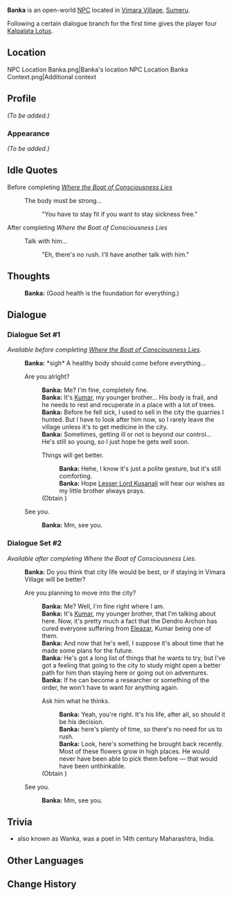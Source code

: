 {{Meta
<!-- Remove this template after adding the missing info -->
|missing_NPC_profile  = yes
}}
{{Character Infobox
|type             = Open-World NPC
|image            = NPC Banka.png
|realname         = <!-- Optional, if different from in-game name -->
|deceased         = <!-- Past (for deceased prior to events of the game) or free response -->
|region           = Sumeru
|location         = Sumeru
|affiliation      = 
|title            = 

|ancestry         = <!-- Clan/family -->
|father           = 
|mother           = 
|spouse           = 
|sibling          = Kumar
|siblingNote      = younger brother
|child            = 
|relative         = 

|voiceEN          = 
|voiceCN          = 
|voiceJP          = 
|dialoguereward   = {{Card|Kalpalata Lotus|4}}
}}
'''Banka''' is an open-world [[NPC]] located in [[Vimara Village]], [[Sumeru]].

Following a certain dialogue branch for the first time gives the player four [[Kalpalata Lotus]].

==Location==
<gallery>
NPC Location Banka.png|Banka's location
NPC Location Banka Context.png|Additional context
</gallery>

==Profile==
<!-- Detailed story/lore information goes here. -->
''(To be added.)''

===Appearance===
<!-- Keep appearance section short and concise. Limit to 2 paragraphs with 3-4 sentences each. -->
''(To be added.)''

<!--
==Quests and Events==
{{Quests and Events}}
-->
==Idle Quotes==
;Before completing ''[[Where the Boat of Consciousness Lies]]''
{{Dialogue Start}}
: {{DIcon|Idle}} The body must be strong...
:: {{A|VO Banka 01.ogg}} "You have to stay fit if you want to stay sickness free."
{{Dialogue End}}

;After completing ''Where the Boat of Consciousness Lies''
{{Dialogue Start}}
: {{DIcon|Idle}} Talk with him...
:: {{A|VO Banka 02.ogg}} "Eh, there's no rush. I'll have another talk with him."
{{Dialogue End}}

==Thoughts==
{{All Schemes to Know Explanation|name=Banka}}
{{Dialogue Start}}
:{{A|VO Banka All Schemes to Know 01.ogg}} '''Banka:''' (Good health is the foundation for everything.)
{{Dialogue End}}

==Dialogue==
===Dialogue Set #1===
''Available before completing [[Where the Boat of Consciousness Lies]].''
{{Dialogue Start}}
:'''Banka:''' *sigh* A healthy body should come before everything...
:{{DIcon}} Are you alright?
::'''Banka:''' Me? I'm fine, completely fine.
::'''Banka:''' It's [[Kumar]], my younger brother... His body is frail, and he needs to rest and recuperate in a place with a lot of trees.
::'''Banka:''' Before he fell sick, I used to sell in the city the quarries I hunted. But I have to look after him now, so I rarely leave the village unless it's to get medicine in the city.
::'''Banka:''' Sometimes, getting ill or not is beyond our control... He's still so young, so I just hope he gets well soon.
::{{DIcon|Reward}} Things will get better.
:::'''Banka:''' Hehe, I know it's just a polite gesture, but it's still comforting.
:::'''Banka:''' Hope [[Lesser Lord Kusanali]] will hear our wishes as my little brother always prays.
::;(Obtain {{Item|Kalpalata Lotus|x=4}})
:{{DIcon}} See you.
::'''Banka:''' Mm, see you.
{{Dialogue End}}

===Dialogue Set #2===
''Available after completing Where the Boat of Consciousness Lies.''
{{Dialogue Start}}
:'''Banka:''' Do you think that city life would be best, or if staying in Vimara Village will be better?
:{{DIcon}} Are you planning to move into the city?
::'''Banka:''' Me? Well, I'm fine right where I am.
::'''Banka:''' It's [[Kumar]], my younger brother, that I'm talking about here. Now, it's pretty much a fact that the Dendro Archon has cured everyone suffering from [[Eleazar]], Kumar being one of them.
::'''Banka:''' And now that he's well, I suppose it's about time that he made some plans for the future.
::'''Banka:''' He's got a long list of things that he wants to try, but I've got a feeling that going to the city to study might open a better path for him than staying here or going out on adventures.
::'''Banka:''' If he can become a researcher or something of the order, he won't have to want for anything again.
::{{DIcon|Reward}} Ask him what he thinks.
:::'''Banka:''' Yeah, you're right. It's his life, after all, so should it be his decision.
:::'''Banka:''' here's plenty of time, so there's no need for us to rush.
:::'''Banka:''' Look, here's something he brought back recently. Most of these flowers grow in high places. He would never have been able to pick them before &mdash; that would have been unthinkable.
::;(Obtain {{Item|Kalpalata Lotus|x=4}})

:{{DIcon}} See you.
::'''Banka:''' Mm, see you.
{{Dialogue End}}
<!--
==Event Dialogue==
===Event Name===
{{Dialogue Start}}
:'''{{subst:PAGENAME}}:'''
{{Dialogue End}}

==Trivia==
*
-->

==Trivia==

* {{Lang|{{w|Sant Banka}}|mr=संत बंका}} also known as Wanka, was a poet in 14th century Maharashtra, India.

==Other Languages==
{{Other Languages
|default_hidden = 1
|en      = Banka
|zhs     = 班卡
|zhs_rm  = Bānkǎ
|zht     = 班卡
|zht_rm  = Bānkǎ
|ja      = バンカ
|ja_rm   = Banka
|ko      = 뱅카
|es      = Banka
|fr      = Banka
|ru      = Банка
|th      = Banka
|vi      = Banka
|de      = Banka
|id      = Banka
|pt      = Banka
|tr      = Bankha
|it      = Banka
}}

==Change History==
{{Change History|3.0}}
<!--
==References==
{{Reflist}}
-->